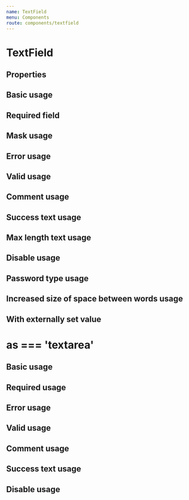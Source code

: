 ```yaml
---
name: TextField
menu: Components
route: components/textfield
---
```



# TextField

## Properties

<Props of={TextField} />

## Basic usage

<Playground>
    <TextFieldWrapper>
        <TextField name="name" />
    </TextFieldWrapper>
</Playground>

## Required field

<Playground>
    <TextFieldWrapper>
        <TextField name="name" required label="Номер телефона" />
    </TextFieldWrapper>
</Playground>

## Mask usage

<Playground>
    <TextFieldWrapper>
        <TextField
            placeholder="+7 (999) 999-99-99"
            mask="+7 (999) 999-99-99"
            maskChar="_"
            label="Phone number"
            id="2"
        />
    </TextFieldWrapper>
</Playground>

## Error usage

<Playground>
    <TextFieldWrapper>
        <TextField verification="error" noticeText="Name is required" />
    </TextFieldWrapper>
</Playground>

## Valid usage

<Playground>
    <TextFieldWrapper>
        <TextField verification="valid" />
    </TextFieldWrapper>
</Playground>

## Comment usage

<Playground>
    <TextFieldWrapper>
        <TextField noticeText="Comment" />
    </TextFieldWrapper>
</Playground>

## Success text usage

<Playground>
    <TextFieldWrapper>
        <TextField hideIcon={true} verification="valid" noticeText="Field is correct" />
    </TextFieldWrapper>
</Playground>

## Max length text usage

<Playground>
    <TextFieldWrapper>
        <TextField maxLength={10} />
    </TextFieldWrapper>
</Playground>

## Disable usage

<Playground>
    <TextFieldWrapper>
        <TextField disabled={true} />
    </TextFieldWrapper>
</Playground>

## Password type usage

<Playground>
    <TextFieldWrapper>
        <TextField name="name" placeholder="password" type="password" />
    </TextFieldWrapper>
</Playground>

## Increased size of space between words usage

<Playground>
    <TextFieldWrapper>
        <TextField bigSpace={true} />
    </TextFieldWrapper>
</Playground>

## With externally set value

<Playground>
    <TextFieldWrapper>
        <TextField value='initial value' />
    </TextFieldWrapper>
</Playground>

##
# as === 'textarea'

## Basic usage

<Playground>
    <TextFieldWrapper>
        <TextField name="name" as="textarea" />
    </TextFieldWrapper>
</Playground>

## Required usage

<Playground>
    <TextFieldWrapper>
        <TextField
            label="Required field"
            as="textarea"
            required
        />
    </TextFieldWrapper>
</Playground>

## Error usage

<Playground>
    <TextFieldWrapper>
        <TextField
            label="Notice"
            id="1"
            verification="error"
            noticeText="Name is required"
            as="textarea"
        />
    </TextFieldWrapper>
</Playground>

## Valid usage

<Playground>
    <TextFieldWrapper>
        <TextField
            verification="valid"
            as="textarea"
        />
    </TextFieldWrapper>
</Playground>

## Comment usage

<Playground>
    <TextFieldWrapper>
        <TextField
            noticeText="Comment"
            as="textarea"
        />
    </TextFieldWrapper>
</Playground>

## Success text usage

<Playground>
    <TextFieldWrapper>
        <TextField
            verification="valid"
            noticeText="Field passed validation"
            as="textarea"
        />
    </TextFieldWrapper>
</Playground>

## Disable usage

<Playground>
    <TextFieldWrapper>
        <TextField
            disabled
            as="textarea"
        />
    </TextFieldWrapper>
</Playground>
